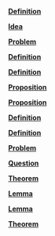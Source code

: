 \providecommand{\Pageref}[1]{\hfill p.\pageref{#1}}
 [**Definition**](#Definition*-2.1)\Pageref{Definition*-2.1}

 [**Idea**](#Idea*-2.2)\Pageref{Idea*-2.2}

 [**Problem**](#Problem*-2.3)\Pageref{Problem*-2.3}

 [**Definition**](#Definition*-2.4)\Pageref{Definition*-2.4}

 [**Definition**](#Definition*-2.5)\Pageref{Definition*-2.5}

 [**Proposition**](#Proposition*-2.6)\Pageref{Proposition*-2.6}

 [**Proposition**](#Proposition*-2.7)\Pageref{Proposition*-2.7}

 [**Definition**](#Definition*-2.8)\Pageref{Definition*-2.8}

 [**Definition**](#Definition*-2.9)\Pageref{Definition*-2.9}

 [**Problem**](#Problem*-2.10)\Pageref{Problem*-2.10}

 [**Question**](#Question*-2.11)\Pageref{Question*-2.11}

 [**Theorem**](#Theorem*-2.12)\Pageref{Theorem*-2.12}

 [**Lemma**](#Lemma*-2.13)\Pageref{Lemma*-2.13}

 [**Lemma**](#Lemma*-2.14)\Pageref{Lemma*-2.14}

 [**Theorem**](#Theorem*-2.15)\Pageref{Theorem*-2.15}
